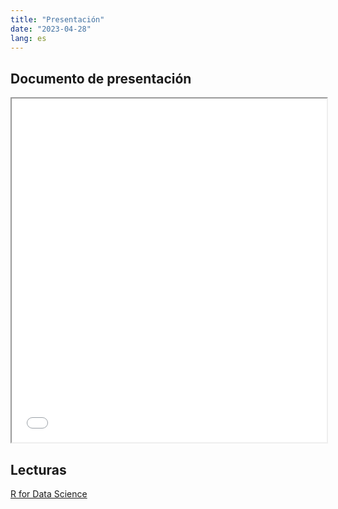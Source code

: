 ```yaml
---
title: "Presentación"
date: "2023-04-28"
lang: es
---
```


## Documento de presentación


<iframe src=/slides/04-clase4/04-clase4.html height="550" width=100% allowfullscreen="true">
</iframe> 



## Lecturas


[R for Data Science](https://es.r4ds.hadley.nz/explorar-introduccion.html)

